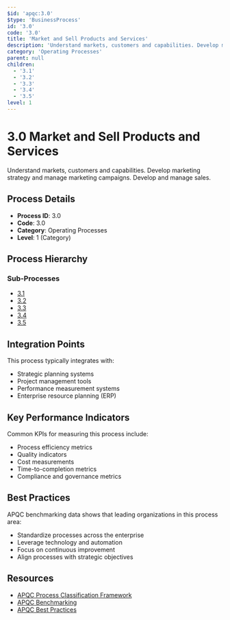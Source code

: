 ```yaml
---
$id: 'apqc:3.0'
$type: 'BusinessProcess'
id: '3.0'
code: '3.0'
title: 'Market and Sell Products and Services'
description: 'Understand markets, customers and capabilities. Develop marketing strategy and manage marketing campaigns. Develop and manage sales.'
category: 'Operating Processes'
parent: null
children:
  - '3.1'
  - '3.2'
  - '3.3'
  - '3.4'
  - '3.5'
level: 1
---
```


# 3.0 Market and Sell Products and Services

Understand markets, customers and capabilities. Develop marketing strategy and manage marketing campaigns. Develop and manage sales.

## Process Details

- **Process ID**: 3.0
- **Code**: 3.0
- **Category**: Operating Processes
- **Level**: 1 (Category)

## Process Hierarchy

### Sub-Processes

- [3.1](3.1.mdx)
- [3.2](3.2.mdx)
- [3.3](3.3.mdx)
- [3.4](3.4.mdx)
- [3.5](3.5.mdx)

## Integration Points

This process typically integrates with:

- Strategic planning systems
- Project management tools
- Performance measurement systems
- Enterprise resource planning (ERP)

## Key Performance Indicators

Common KPIs for measuring this process include:

- Process efficiency metrics
- Quality indicators
- Cost measurements
- Time-to-completion metrics
- Compliance and governance metrics

## Best Practices

APQC benchmarking data shows that leading organizations in this process area:

- Standardize processes across the enterprise
- Leverage technology and automation
- Focus on continuous improvement
- Align processes with strategic objectives

## Resources

- [APQC Process Classification Framework](https://www.apqc.org/process-frameworks)
- [APQC Benchmarking](https://www.apqc.org/benchmarking)
- [APQC Best Practices](https://www.apqc.org/best-practices)
